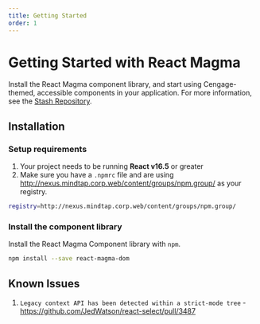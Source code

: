 ```yaml
---
title: Getting Started
order: 1
---
```


# Getting Started with React Magma

Install the React Magma component library, and start using Cengage-themed, accessible components in your application. For more information, see the [Stash Repository](http://stash.corp.web:7990/projects/FRONT/repos/react-magma/browse).

## Installation

### Setup requirements

1. Your project needs to be running **React v16.5** or greater
2. Make sure you have a `.npmrc` file and are using http://nexus.mindtap.corp.web/content/groups/npm.group/ as your registry.

```sh
registry=http://nexus.mindtap.corp.web/content/groups/npm.group/
```

### Install the component library

Install the React Magma Component library with `npm`.

```sh
npm install --save react-magma-dom
```

## Known Issues

1. `Legacy context API has been detected within a strict-mode tree` - https://github.com/JedWatson/react-select/pull/3487